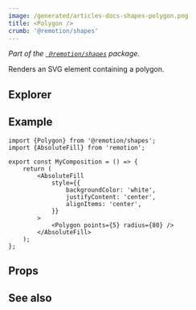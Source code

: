```yaml
---
image: /generated/articles-docs-shapes-polygon.png
title: <Polygon />
crumb: '@remotion/shapes'
---
```



_Part of the [` @remotion/shapes`](/docs/shapes) package._

Renders an SVG element containing a polygon.

## Explorer

<Demo type="polygon" />

## Example

```tsx twoslash title="src/Polygon.tsx"
import {Polygon} from '@remotion/shapes';
import {AbsoluteFill} from 'remotion';

export const MyComposition = () => {
	return (
		<AbsoluteFill
			style={{
				backgroundColor: 'white',
				justifyContent: 'center',
				alignItems: 'center',
			}}
		>
			<Polygon points={5} radius={80} />
		</AbsoluteFill>
	);
};
```

## Props

<ShapeOptions shape="polygon" all />

## See also

<ShapeSeeAlso shape="polygon" />
